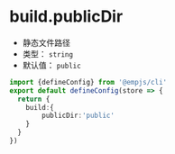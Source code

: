 # build.publicDir
+ 静态文件路径
+ 类型： `string`
+ 默认值： `public`

```ts title="emp-config.js"
import {defineConfig} from '@empjs/cli'
export default defineConfig(store => {
  return {
    build:{
        publicDir:'public'
    }
  }
})
```